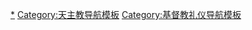 [[Category:天主教礼仪|*]]
[[Category:天主教导航模板|Category:天主教导航模板]]
[[Category:基督教礼仪导航模板|Category:基督教礼仪导航模板]]